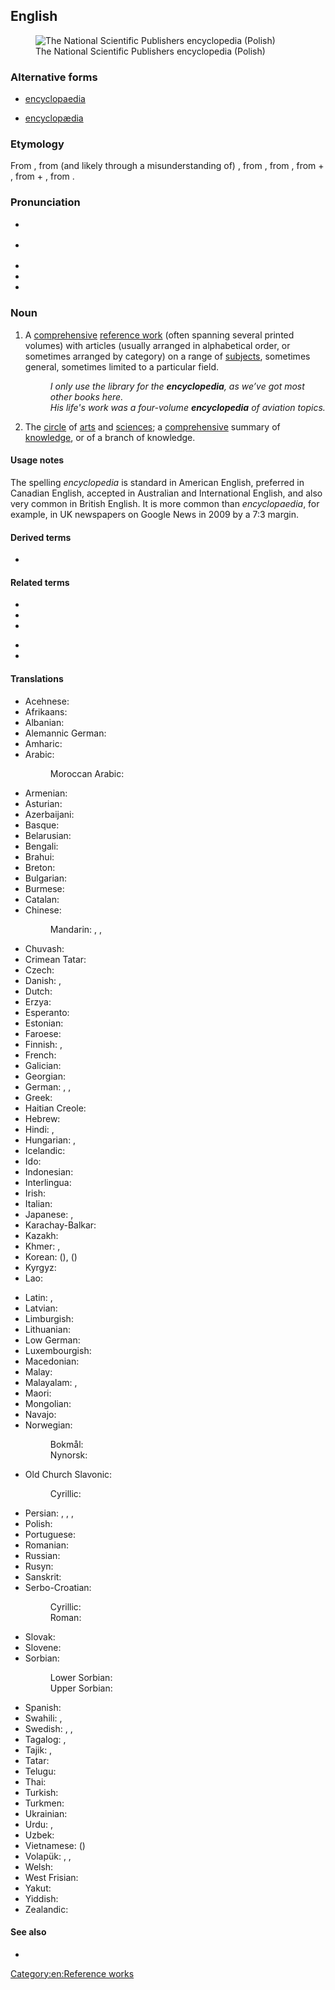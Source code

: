 ==English==
{{wikipedia}}
[[Image:PWN Encyclopedia.jpg|thumb|right|The National Scientific Publishers encyclopedia (Polish)]]

===Alternative forms===
* {{qualifier|Britain}} [[encyclopaedia]]
* {{qualifier|obsolete}} [[encyclopædia]]

===Etymology===
From {{bor|en|NL.|encyclopaedia|t=general education}}, from (and likely through a misunderstanding of) {{der|en|grc-koi|ἐγκυκλοπαιδεία|t=education in the circle of arts and sciences}}, from {{der|en|grc|ἐγκύκλιος παιδείᾱ|t=education in the circle of arts and sciences}}, from {{m|grc|ἐγκύκλιος|t=circular}}, from {{m|grc|κύκλος|t=circle}} + {{m|grc|παιδείᾱ|t=child-rearing, education}}, from {{m|grc|παιδεύω|t=rear a child}} + {{m|grc|-ίᾱ}}, from {{m|grc|παῖς|t=child}}.

===Pronunciation===
* {{a|Canada}} {{IPA|/ənˌsəɪ.kləˈpi.di.ə/|lang=en}}
* {{a|UK|US}} {{IPA|/ɪnˌsaɪ.kləˈpi(ː).di.ə/|lang=en}}
* {{audio|en-us-encyclopedia.ogg|Audio (US)|lang=en}}
* {{rhymes|iːdiə|lang=en}}
* {{hyphenation|en|cy|clo|pe|dia|lang=en}}

===Noun===
{{en-noun|s|encyclopediae|encyclopediæ}}

# A [[comprehensive]] [[reference work]] (often spanning several printed volumes) with articles (usually arranged in alphabetical order, or sometimes arranged by category) on a range of [[subjects]], sometimes general, sometimes limited to a particular field.
#: ''I only use the library for the '''encyclopedia''', as we’ve got most other books here.''
#: ''His life's work was a four-volume '''encyclopedia''' of aviation topics.''
# {{lb|en|dated}} The [[circle]] of [[arts]] and [[sciences]]; a [[comprehensive]] summary of [[knowledge]], or of a branch of knowledge.

{{Webster 1913}}

====Usage notes====
The spelling ''encyclopedia'' is standard in American English, preferred in Canadian English, accepted in Australian and International English, and also very common in British English. It is more common than ''encyclopaedia'', for example, in UK newspapers on Google News in 2009 by a 7:3 margin.

====Derived terms====
* {{l|en|-pedia}}

====Related terms====
{{rel-top|term related to ''encyclopedia''}}
* {{l|en|encyclopedical}}
* {{l|en|encyclopedic}}
* {{l|en|encyclopedic fiction}}
{{rel-mid}}
* {{l|en|encyclopedist}}
* {{l|en|encyclopedic dictionary}}
{{rel-bottom}}

====Translations====
{{trans-top|comprehensive reference with articles on a range of topics}}
* Acehnese: {{t|ace|ènsiklopèdia}}
* Afrikaans: {{t+|af|ensiklopedie}}
* Albanian: {{t+|sq|enciklopedi|f}}
* Alemannic German: {{t|gsw|Enzyklopädie}}
* Amharic: {{t|am|መዝገበ ዕውቀት|sc=Ethi}}
* Arabic: {{t+|ar|مَوْسُوعَة|f}}
*: Moroccan Arabic: {{t|ary|mawssoea|tr=mawsso3a}}
* Armenian: {{t+|hy|հանրագիտարան}}
* Asturian: {{t|ast|enciclopedia|f}}
* Azerbaijani: {{t+|az|ensiklopediya}}
* Basque: {{t+|eu|entziklopedia}}
* Belarusian: {{t|be|энцыклапе́дыя|f|sc=Cyrl}}
* Bengali: {{t+|bn|বিশ্বকোষ|tr=bishbakosh|sc=Beng}}
* Brahui: {{t|brh|zántgird}}
* Breton: {{t|br|holloueziadur}}
* Bulgarian: {{t|bg|енциклопе́дия|f|sc=Cyrl}}
* Burmese: {{t+|my|စွယ်စုံကျမ်း|sc=Mymr}}
* Catalan: {{t+|ca|enciclopèdia}}
* Chinese:
*: Mandarin: {{t+|cmn|百科全書|sc=Hani}}, {{t+|cmn|百科全书|tr=bǎikē quánshū|sc=Hani}}, {{t+|cmn|百科事典|tr=bǎikēshìdiǎn|sc=Hani}}
* Chuvash: {{t|cv|энциклопеди|sc=Cyrl}}
* Crimean Tatar: {{t|crh|entsiklopediya}}
* Czech: {{t+|cs|encyklopedie|f}}
* Danish: {{t+|da|encyklopædi}}, {{t+|da|leksikon|n}}
* Dutch: {{t+|nl|encyclopedie|m}}
* Erzya: {{t|myv|содамкундо}}
* Esperanto: {{t+|eo|enciklopedio}}
* Estonian: {{t|et|entsüklopeedia}}
* Faroese: {{t|fo|alfrøðibók|f}}
* Finnish: {{t+|fi|tietosanakirja}}, {{t+|fi|ensyklopedia}}
* French: {{t+|fr|encyclopédie|f}}
* Galician: {{t+|gl|enciclopedia|f}}
* Georgian: {{t|ka|ენციკლოპედია|sc=Geor}}
* German: {{t+|de|Enzyklopädie|f}}, {{t+|de|Lexikon|n}}, {{t+|de|Konversationslexikon|n}}
* Greek: {{t+|el|εγκυκλοπαίδεια|f|sc=Grek}}
* Haitian Creole: {{t|ht|ansiklopedi}}
* Hebrew: {{t+|he|אֶנְצִיקְלוֹפֶּדְיָה|f|tr=entsiklopédya|sc=Hebr}}
* Hindi: {{t|hi|ज्ञानकोष|m|sc=Deva}}, {{t+|hi|विश्वकोश|m|sc=Deva}}
* Hungarian: {{t+|hu|enciklopédia}}, {{t+|hu|lexikon}}
* Icelandic: {{t+|is|alfræðiorðabók|f}}
* Ido: {{t+|io|enciklopedio}}
* Indonesian: {{t+|id|ensiklopedia}}
* Interlingua: {{t|ia|encyclopedia}}
* Irish: {{t|ga|ciclipéid|f}}
* Italian: {{t+|it|enciclopedia|f}}
* Japanese: {{t+|ja|百科事典|tr=ひゃっかじてん, hyakkajiten|sc=Jpan}}, {{t|ja|百科全書|tr=ひゃっかぜんしょ, hyakkazensho|sc=Jpan}}
* Karachay-Balkar: {{t|krc|энциклопедия|sc=Cyrl}}
* Kazakh: {{t|kk|энциклопедия|sc=Cyrl}}
* Khmer: {{t|km|វិជ្ជាសមោធាន|tr=vɨccie saʔmaotʰien|sc=Khmr}}, {{t|km|សៀវភៅប្រជុំវិជ្ជា|tr=siǝv pʰɨv prɑcum vɨccie|sc=Khmr}}
* Korean: {{t+|ko|백과사전}} ({{t+|ko|百科事典}}), {{t+|ko|백과전서}} ({{t+|ko|百科全書}})
* Kyrgyz: {{t+|ky|энциклопедия|sc=Cyrl}}
* Lao: {{t+|lo|ສາລານຸກົມ|sc=Laoo}}
{{trans-mid}}
* Latin: {{t|la|encyclopaedia|f}}, {{t|la|pandectēs|m}}
* Latvian: {{t|lv|enciklopēdija|f}}
* Limburgish: {{t|li|encyklopedie}}
* Lithuanian: {{t+|lt|enciklopedija|f}}
* Low German: {{t|nds|nokieksel}}
* Luxembourgish: {{t|lb|encyklopedie}}
* Macedonian: {{t|mk|енциклопе́дија|f|sc=Cyrl}}
* Malay: {{t+|ms|ensiklopedia}}
* Malayalam: {{t|ml|സര്‍വവിജ്ഞാനകോശം|sc=Mlym}}, {{t+|ml|വിജ്ഞാനകോശം|sc=Mlym}}
* Maori: {{t|mi|mātāpunenga}}
* Mongolian: {{t|mn|нэвтэрхий толь|sc=Cyrl}}
* Navajo: {{t|nv|ínsadoobíídiiya}}
* Norwegian:
*: Bokmål: {{t+|nb|encyklopedi|m}}
*: Nynorsk: {{t|nn|encyklopedi|m}}
* Old Church Slavonic:
*: Cyrillic: {{t|cu|єнкѷклопєдїꙗ|f|sc=Cyrs}}
* Persian: {{t+|fa|دانشنامه|tr=dânešnâmeh}}, {{t+|fa|دایرةالمعارف|tr=dâyeratolma'âref|sc=fa-Arab}}, {{t|fa|دائرةالمعارف|tr=dâ'eratolma'âref|sc=fa-Arab}}, {{t+|fa|آنسیکلوپدی|tr=ānsiklopedi|sc=fa-Arab}}
* Polish: {{t+|pl|encyklopedia|f}}
* Portuguese: {{t+|pt|enciclopédia|f}}
* Romanian: {{t+|ro|enciclopedie|f}}
* Russian: {{t+|ru|энциклопе́дия|f}}
* Rusyn: {{t|rue|енціклопе́дія|f}}
* Sanskrit: {{t+|sa|विश्वकोश}}
* Serbo-Croatian:
*: Cyrillic: {{t|sh|енциклопе́дија|f|sc=Cyrl}}
*: Roman: {{t|sh|enciklopédija|f}}
* Slovak: {{t+|sk|encyklopédia|f}}
* Slovene: {{t+|sl|enciklopedija|f}}
* Sorbian:
*: Lower Sorbian: {{t|dsb|encyklopedija|f}}
*: Upper Sorbian: {{t|hsb|encyklopedija|f}}
* Spanish: {{t+|es|enciclopedia|f}}
* Swahili: {{t|sw|kamusi elezo}}, {{t|sw|ensaiklopidia}}
* Swedish: {{t+|sv|encyklopedi|c}}, {{t+|sv|konversationslexikon|n}}, {{t+|sv|uppslagsverk|n}}
* Tagalog: {{t|tl|santalaalaman}}, {{t+|tl|ensiklopedya}}
* Tajik: {{t|tg|энсиклопедия|sc=Cyrl}}, {{t|tg|доиратулмаориф|sc=Cyrl}}
* Tatar: {{t|tt|энциклопедия|sc=Cyrl}}
* Telugu: {{t|te|విజ్ఞానసర్వస్వం}}
* Thai: {{t+|th|สารานุกรม}}
* Turkish: {{t+|tr|ansiklopedi}}
* Turkmen: {{t|tk|ensiklopediýa}}
* Ukrainian: {{t|uk|енциклопе́дія|f|sc=Cyrl}}
* Urdu: {{t-check|ur|جامع|tr=jāme|sc=ur-Arab}}, {{t-check|ur|قاموس|tr=qāmus|sc=ur-Arab}}
* Uzbek: {{t+|uz|ensiklopediya}}
* Vietnamese: {{t+|vi|bách khoa toàn thư}} ({{t|vi|百科全書}})
* Volapük: {{t+|vo|sikloped}}, {{qualifier|synonym}} {{t|vo|züklopäod}}, {{t|vo|realasikloped}}
* Welsh: {{t+|cy|gwyddoniadur|m}}
* West Frisian: {{t|fy|ensyklopedy}}
* Yakut: {{t|sah|энциклопедия|sc=Cyrl}}
* Yiddish: {{t|yi|ענציקלאָפּעדיע|f}}
* Zealandic: {{t|zea|encyclopedie}}
{{trans-bottom}}

====See also====
* {{l|en|dictionary}}

[[Category:en:Reference works]]